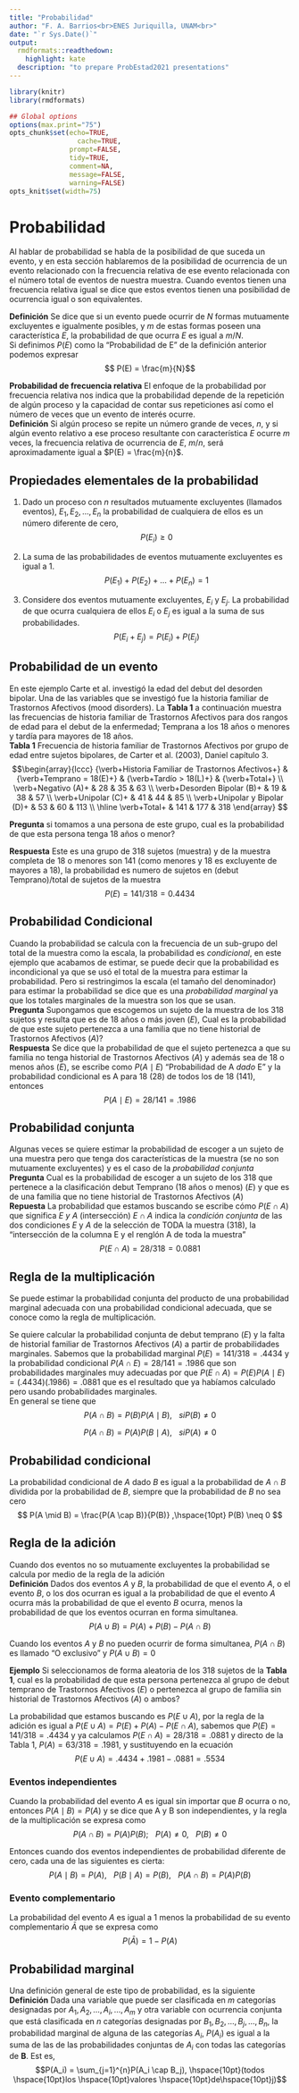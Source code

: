 ```yaml
---
title: "Probabilidad"
author: "F. A. Barrios<br>ENES Juriquilla, UNAM<br>"
date: "`r Sys.Date()`"
output:
  rmdformats::readthedown:
    highlight: kate
  description: "to prepare ProbEstad2021 presentations"
---
```



```r
library(knitr)
library(rmdformats)

## Global options
options(max.print="75")
opts_chunk$set(echo=TRUE,
	             cache=TRUE,
               prompt=FALSE,
               tidy=TRUE,
               comment=NA,
               message=FALSE,
               warning=FALSE)
opts_knit$set(width=75)
```

# Probabilidad  
Al hablar de probabilidad se habla de la posibilidad de que suceda un evento, y en esta sección hablaremos de la posibilidad de ocurrencia de un evento relacionado con la frecuencia relativa de ese evento relacionada con el número total de eventos de nuestra muestra.  Cuando eventos tienen una frecuencia relativa igual se dice que estos eventos tienen una posibilidad de ocurrencia igual o son equivalentes.

**Definición** Se dice que si un evento puede ocurrir de $N$ formas mutuamente excluyentes e igualmente posibles, y $m$ de estas formas poseen una característica $E$, la probabilidad de que ocurra $E$ es igual a $m/N$.  
Si definimos $P(E)$ como la "Probabilidad de E" de la definición anterior podemos expresar
$$ P(E) = \frac{m}{N}$$  

**Probabilidad de frecuencia relativa** El enfoque de la probabilidad por frecuencia relativa nos indica que la probabilidad depende de la repetición de algún proceso y la capacidad de contar sus repeticiones así como el número de veces que un evento de interés ocurre.  
**Definición** Si algún proceso se repite un número grande de veces, $n$, y si algún evento relativo a ese proceso resultante con característica $E$ ocurre $m$ veces, la frecuencia relativa de ocurrencia de $E$, $m/n$, será aproximadamente igual a $P(E) = \frac{m}{n}$.  

## Propiedades elementales de la probabilidad  
1. Dado un proceso con $n$ resultados mutuamente excluyentes (llamados eventos), $E_1, E_2, \dots , E_n$ la probabilidad de cualquiera de ellos es un número diferente de cero,
$$ P(E_i) \geq 0$$  

2. La suma de las probabilidades de eventos mutuamente excluyentes es igual a 1.
$$P(E_1) + P(E_2) + \dots + P(E_n) = 1 $$  

3. Considere dos eventos mutuamente excluyentes, $E_i$ y $E_j$. La probabilidad de que ocurra cualquiera de ellos $E_i$ o $E_j$ es igual a la suma de sus probabilidades.  
$$P(E_i + E_j) = P(E_i) + P(E_j)$$

## Probabilidad de un evento  

En este ejemplo Carte et al. investigó la edad del debut del desorden bipolar. Una de las variables que se investigó fue la historia familiar de Trastornos Afectivos (mood disorders). La **Tabla 1** a continuación muestra las frecuencias de historia familiar de Trastornos Afectivos para dos rangos de edad para el debut de la enfermedad; Temprana a los 18 años o menores y tardía para mayores de 18 años.  
**Tabla 1** Frecuencia de historia familiar de Trastornos Afectivos por grupo de edad entre sujetos bipolares, de Carter et al. (2003), Daniel capítulo 3.  
$$\begin{array}{lccc}
  {\verb+Historia Familiar de Trastornos Afectivos+} & {\verb+Temprano = 18(E)+} & {\verb+Tardío > 18(L)+} & {\verb+Total+} \\
  \verb+Negativo (A)+ & 28 & 35 & 63 \\
  \verb+Desorden Bipolar (B)+ & 19 & 38 & 57 \\
  \verb+Unipolar (C)+ & 41 & 44 & 85  \\
  \verb+Unipolar y Bipolar (D)+ & 53 & 60 & 113 \\
  \hline
  \verb+Total+ & 141 & 177 & 318
\end{array} $$

**Pregunta** si tomamos a una persona de este grupo, cual es la probabilidad de que esta persona tenga 18 años o menor?  

**Respuesta** Este es una grupo de 318 sujetos (muestra) y de la muestra completa de 18 o menores son 141 (como menores y 18 es excluyente de mayores a 18), la probabilidad es numero de sujetos en (debut Temprano)/total de sujetos de la muestra
$$ P(E) =141/318 = 0.4434 $$  

## Probabilidad Condicional  
Cuando la probabilidad se calcula con la frecuencia de un sub-grupo del total de la muestra como la escala, la probabilidad es *condicional*, en este ejemplo que acabamos de estimar, se puede decir que la probabilidad es incondicional ya que se usó el total de la muestra para estimar la probabilidad. Pero si restringimos la escala (el tamaño del denominador) para estimar la probabilidad se dice que es una *probabilidad marginal* ya que los totales marginales de la muestra son los que se usan.  
**Pregunta** Supongamos que escogemos un sujeto de la muestra de los 318 sujetos y resulta que es de 18 años o más joven $(E)$, Cual es la probabilidad de que este sujeto pertenezca a una familia que no tiene historial de Trastornos Afectivos $(A)$?  
**Respuesta** Se dice que la probabilidad de que el sujeto pertenezca a que su familia no tenga historial de Trastornos Afectivos $(A)$ y además sea de 18 o menos años $(E)$, se escribe como $P(A \mid E)$ "Probabilidad de A *dado* E" y la probabilidad condicional es A para 18 (28) de todos los de 18 (141), entonces  
$$P(A \mid E) = 28/141 = .1986$$  

## Probabilidad conjunta  
Algunas veces se quiere estimar la probabilidad de escoger a un sujeto de una muestra pero que tenga dos características de la muestra (se no son mutuamente excluyentes) y es el caso de la *probabilidad conjunta*  
**Pregunta** Cual es la probabilidad de escoger a un sujeto de los 318 que pertenece a la clasificación debut Temprano (18 años o menos) $(E)$ y que es de una familia que no tiene historial de Trastornos Afectivos $(A)$  
**Repuesta** La probabilidad que estamos buscando se escribe cómo $P(E \cap A)$ que significa *E y A* (intersección) $E \cap A$ indica la *condición conjunta* de las dos condiciones $E$ y $A$ de la selección de TODA la muestra (318), la "intersección de la columna E y el renglón A de toda la muestra"  
$$ P(E \cap A) = 28/318 = 0.0881$$  

## Regla de la multiplicación  

Se puede estimar la probabilidad conjunta del producto de una probabilidad marginal adecuada con una probabilidad condicional adecuada, que se conoce como la regla de multiplicación.  

Se quiere calcular la probabilidad conjunta de debut temprano $(E)$ y la falta de historial familiar de Trastornos Afectivos $(A)$ a partir de probabilidades marginales. Sabemos que la probabilidad marginal $P(E) = 141/318 = .4434$ y la probabilidad condicional $P(A \cap E) = 28/141 = .1986$ que son probabilidades marginales muy adecuadas por que $P(E \cap A) = P(E)P(A \mid E) = (.4434)(.1986) = .0881$ que es el resultado que ya habíamos calculado pero usando probabilidades marginales.  
En general se tiene que  
$$ P(A \cap B) = P(B)P(A \mid B),\hspace{10pt} si P(B) \neq 0$$  

$$ P(A \cap B) = P(A)P(B \mid A),\hspace{10pt} si P(A) \neq 0$$  

## Probabilidad condicional  

La probabilidad condicional  de $A$ dado $B$ es igual a la probabilidad de $A \cap B$ dividida por la probabilidad de $B$, siempre que la probabilidad de $B$ no sea cero
$$ P(A \mid B) = \frac{P(A \cap B)}{P(B)} ,\hspace{10pt} P(B) \neq 0 $$

## Regla de la adición  

Cuando dos eventos no so mutuamente excluyentes la probabilidad se calcula por medio de la regla de la adición  
**Definición** Dados dos eventos $A$ y $B$, la probabilidad de que el evento $A$, o el evento $B$, o los dos ocurran es igual a la probabilidad de que el evento $A$ ocurra más la probabilidad de que el evento $B$ ocurra, menos la probabilidad de que los eventos ocurran en forma simultanea.  
$$ P(A \cup B) = P(A) + P(B) - P(A \cap B) $$

Cuando los eventos $A$ y $B$ no pueden ocurrir de forma simultanea, $P(A \cap B)$ es llamado "O exclusivo" y $P(A \cup B) = 0$  

**Ejemplo** Si seleccionamos de forma aleatoria de los 318 sujetos de la **Tabla 1**, cual es la probabilidad de que esta persona pertenezca al grupo de debut temprano de Trastornos Afectivos $(E)$ o pertenezca al grupo de familia sin historial de Trastornos Afectivos $(A)$ o ambos?  

La probabilidad que estamos buscando es $P(E \cup A)$, por la regla de la adición es igual a $P(E \cup A) = P(E) + P(A) - P(E \cap A)$, sabemos que $P(E) = 141/318 = .4434$ y ya calculamos $P(E \cap A) = 28/318 = .0881$ y directo de la Tabla 1, $P(A) = 63/318 = .1981$, y sustituyendo en la ecuación  
$$P(E \cup A) = .4434 + .1981 - .0881 = .5534$$

### Eventos independientes  

Cuando la probabilidad del evento $A$ es igual sin importar que $B$ ocurra o no, entonces $P(A \mid B) = P(A)$ y se dice que A y B son independientes, y la regla de la multiplicación se expresa como  
$$P(A \cap B) = P(A)P(B);\hspace{10pt} P(A) \neq 0,\hspace{10pt} P(B) \neq 0$$

Entonces cuando dos eventos independientes de probabilidad diferente de cero, cada una de las siguientes es cierta:  
$$ P(A \mid B) = P(A),\hspace{10pt} P(B \mid A) = P(B),\hspace{10pt} P(A \cap B) = P(A)P(B)$$

### Evento complementario

La probabilidad del evento $A$ es igual a 1 menos la probabilidad de su evento complementario $\bar A$ que se expresa como
$$ P(\bar{A}) = 1 - P(A)$$

## Probabilidad marginal
Una definición general de este tipo de probabilidad, es la siguiente  
**Definición** Dada una variable que puede ser clasificada en $m$ categorías designadas por $A_1, A_2, \dots, A_i, \dots, A_m$ y otra variable con ocurrencia conjunta que está clasificada en $n$ categorías designadas por $B_1, B_2, \dots, B_j, \dots, B_n$, la probabilidad marginal  de alguna de las categorías $A_i$, $P(A_i)$ es igual a la suma de las de las probabilidades conjuntas de $A_i$ con todas las categorías de **B**.  Est es,
$$P(A_i) = \sum_{j=1}^{n}P(A_i \cap B_j), \hspace{10pt}(todos \hspace{10pt}los \hspace{10pt}valores \hspace{10pt}de\hspace{10pt}j)$$

